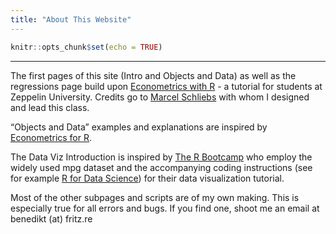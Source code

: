 ```yaml
---
title: "About This Website"
---
```

```r
knitr::opts_chunk$set(echo = TRUE)
```

***

The first pages of this site (Intro and Objects and Data) as well as the regressions page build upon [Econometrics with R](https://schliebs.github.io/Applied_Econometrics_with_R) - a tutorial for students at Zeppelin University. Credits go to [Marcel Schliebs](https://github.com/schliebs) with whom I designed and lead this class. 

"Objects and Data" examples and explanations are inspired by [Econometrics for R](http://www.urfie.net/).

The Data Viz Introduction is inspired by [The R Bootcamp](https://therbootcamp.github.io/) who employ the widely used mpg dataset and the accompanying coding instructions (see for example [R for Data Science](https://r4ds.had.co.nz/data-visualisation.html)) for their data visualization tutorial. 

Most of the other subpages and scripts are of my own making. This is especially true for all errors and bugs. If you find one, shoot me an email at benedikt (at) fritz.re

